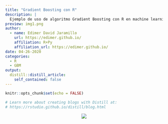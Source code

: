 ```yaml
---
title: "Gradient Boosting con R"
description: |
  Ejemplo de uso de algoritmo Gradient Boosting con R en machine learning supervisado para clasificación.
preview: img1.png   
author:
  - name: Edimer David Jaramillo
    url: https://edimer.github.io/
    affiliation: R+Py
    affiliation_url: https://edimer.github.io/
date: 04-26-2020
categories:
  - R
  - GBM
output:
  distill::distill_article:
    self_contained: false
---
```


```r
knitr::opts_chunk$set(echo = FALSE)

# Learn more about creating blogs with Distill at:
# https://rstudio.github.io/distill/blog.html

```


<center>
<img src="coming.gif"/>
</center>
